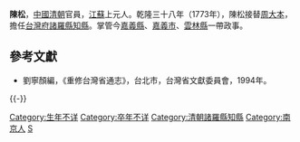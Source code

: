 '''陳松'''，[[中國|中國]][[清朝|清朝]]官員，[[江蘇|江蘇]]上元人。乾隆三十八年（1773年），陳松接替[[周大本|周大本]]，擔任[[台灣府|台灣府]][[諸羅縣|諸羅縣]][[知縣|知縣]]。掌管今[[嘉義縣|嘉義縣]]、[[嘉義市|嘉義市]]、[[雲林縣|雲林縣]]一帶政事。

==參考文獻==
*劉寧顏編，《重修台灣省通志》，台北市，台灣省文獻委員會，1994年。

{{-}}
{{start box}}
{{s-off}}
{{succession box|[[周大本|周大本]]|[[李倓_(清朝)|李倓]]|[[臺灣府|臺灣府]][[諸羅縣|諸羅縣]][[知縣|知縣]]|<small>乾隆三十八年（1773年）上任</small>}}
{{end box}}
{{清朝人物小作品}}

[[Category:生年不详|Category:生年不详]]
[[Category:卒年不详|Category:卒年不详]]
[[Category:清朝諸羅縣知縣|Category:清朝諸羅縣知縣]]
[[Category:南京人|Category:南京人]]
[[Category:陳姓|S]]